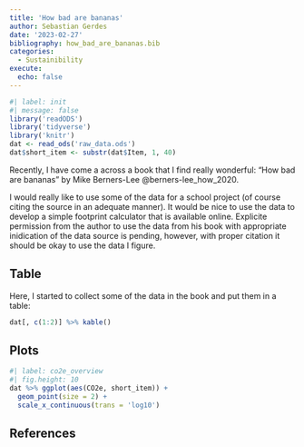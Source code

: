 ```yaml
---
title: 'How bad are bananas'
author: Sebastian Gerdes
date: '2023-02-27'
bibliography: how_bad_are_bananas.bib
categories:
  - Sustainibility
execute: 
  echo: false
---
```

```r
#| label: init
#| message: false
library('readODS')
library('tidyverse')
library('knitr')
dat <- read_ods('raw_data.ods')
dat$short_item <- substr(dat$Item, 1, 40)
```


Recently, I have come a across a book that I find really wonderful: "How bad are bananas" by Mike Berners-Lee @berners-lee_how_2020.

I would really like to use some of the data for a school project (of course citing the source in an adequate manner). It would be nice to use the data to develop a simple footprint calculator that is available online. Explicite permission from the author to use the data from his book with appropriate inidication of the data source is pending, however, with proper citation it should be okay to use the data I figure.

## Table
Here, I started to collect some of the data in the book and put them in a table:
```r
dat[, c(1:2)] %>% kable()
```

## Plots
```r
#| label: co2e_overview
#| fig.height: 10
dat %>% ggplot(aes(CO2e, short_item)) + 
  geom_point(size = 2) +
  scale_x_continuous(trans = 'log10')
```

## References
